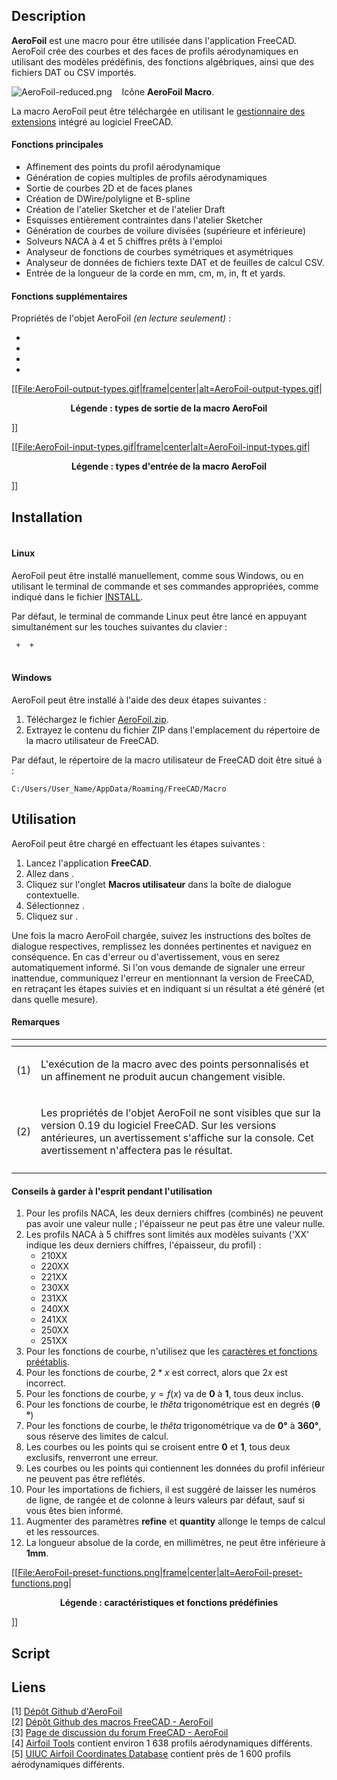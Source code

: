 <languages/>
<div class="mw-translate-fuzzy">
{{Macro/fr
|Name=Macro AeroFoil
|Name/fr=Macro AeroFoil
|Icon=AeroFoil.png
|Description=AeroFoil crée des courbes et des faces de profils aérodynamiques en utilisant des modèles prédéfinis, des fonctions algébriques et des fichiers DAT ou CSV.
|Author=Melwyncarlo
|Date=2021-03-10
|Version=2.0.1
|FCVersion={{VersionPlus/fr|0.17}}
|Download=[https://wiki.freecad.org/images/5/59/AeroFoil-reduced.png Icône de la barre d'outils]
|Links=[https://github.com/melwyncarlo/AeroFoil Github personnel- AeroFoil]<br>[https://github.com/FreeCAD/FreeCAD-macros/tree/master/ObjectCreation Github FreeCAD- AeroFoil]<br>[https://forum.freecadweb.org/viewtopic.php?f=22&t=56162 FC Forum - AeroFoil]
}}
</div>

==Description==

'''AeroFoil''' est une macro pour être utilisée dans l'application FreeCAD. AeroFoil crée des courbes et des faces de profils aérodynamiques en utilisant des modèles prédéfinis, des fonctions algébriques, ainsi que des fichiers DAT ou CSV importés.

[[Image:AeroFoil-reduced.png]] &nbsp;&nbsp; Icône '''AeroFoil Macro'''.

La macro AeroFoil peut être téléchargée en utilisant le [[Std_AddonMgr/fr|gestionnaire des extensions]] intégré au logiciel FreeCAD.

<span id="Key_Features"></span>
====Fonctions principales====

* Affinement des points du profil aérodynamique
* Génération de copies multiples de profils aérodynamiques
* Sortie de courbes 2D et de faces planes
* Création de DWire/polyligne et B-spline
* Création de l'atelier Sketcher et de l'atelier Draft
* Esquisses entièrement contraintes dans l'atelier Sketcher
* Génération de courbes de voilure divisées (supérieure et inférieure)
* Solveurs NACA à 4 et 5 chiffres prêts à l'emploi
* Analyseur de fonctions de courbes symétriques et asymétriques
* Analyseur de données de fichiers texte DAT et de feuilles de calcul CSV.
* Entrée de la longueur de la corde en mm, cm, m, in, ft et yards.

<span id="Additional_Features_{{VersionPlus|0.19}}"></span>
====Fonctions supplémentaires {{VersionPlus/fr|0.19}}====

Propriétés de l'objet AeroFoil ''(en lecture seulement)'' :<br>
{{Properties Title|Base}}
*{{PropertyData/fr|Airfoil Type|String}}
*{{PropertyData/fr|Airfoil Chord Length|Length}}
*{{PropertyData/fr|Design Curve Type|String}}
*{{PropertyData/fr|Number Of Points|Integer}}


[[File:AeroFoil-output-types.gif|frame|center|alt=AeroFoil-output-types.gif|<div style="text-align: center"><b>Légende : types de sortie de la macro AeroFoil</b></div>]]

[[File:AeroFoil-input-types.gif|frame|center|alt=AeroFoil-input-types.gif|<div style="text-align: center"><b>Légende : types d'entrée de la macro AeroFoil</b></div>]]<br>

==Installation==

====<br>Linux====

AeroFoil peut être installé manuellement, comme sous Windows, ou en utilisant le terminal de commande et ses commandes appropriées, comme indiqué dans le fichier [https://raw.githubusercontent.com/melwyncarlo/AeroFoil/main/INSTALL.sh INSTALL].

Par défaut, le terminal de commande Linux peut être lancé en appuyant simultanément sur les touches suivantes du clavier :

<code>{{KEY|Control}} + {{KEY|Alt}} + {{KEY|T}}</code>

<span id="Windows"></span>
====<br>Windows ====

AeroFoil peut être installé à l'aide des deux étapes suivantes :

# Téléchargez le fichier [https://github.com/melwyncarlo/AeroFoil/blob/main/AeroFoil.zip?raw=true AeroFoil.zip].
# Extrayez le contenu du fichier ZIP dans l'emplacement du répertoire de la macro utilisateur de FreeCAD.

Par défaut, le répertoire de la macro utilisateur de FreeCAD doit être situé à :

<code>C:/Users/User_Name/AppData/Roaming/FreeCAD/Macro</code>

<span id="Usage"></span>
==Utilisation==

AeroFoil peut être chargé en effectuant les étapes suivantes :

# Lancez l'application '''FreeCAD'''.
# Allez dans {{MenuCommand|Macro → Macros ...}}.
# Cliquez sur l'onglet '''Macros utilisateur''' dans la boîte de dialogue contextuelle.
# Sélectionnez {{FileName|AeroFoil.FCMacro}}.
# Cliquez sur {{Button|Execute}}.

Une fois la macro AeroFoil chargée, suivez les instructions des boîtes de dialogue respectives, remplissez les données pertinentes et naviguez en conséquence. En cas d'erreur ou d'avertissement, vous en serez automatiquement informé. Si l'on vous demande de signaler une erreur inattendue, communiquez l'erreur en mentionnant la version de FreeCAD, en retraçant les étapes suivies et en indiquant si un résultat a été généré (et dans quelle mesure).

<span id="Notes"></span>
====Remarques====

{| style="text-align: left;"
|- style="vertical-align: top;"
! scope="col" style="width:30px;padding:5px 0px" |
! scope="col" |
|- style="vertical-align: top;"
|(1)
|L'exécution de la macro avec des points personnalisés et un affinement ne produit aucun changement visible.
|- style="vertical-align: top;"
|(2)
|Les propriétés de l'objet AeroFoil ne sont visibles que sur la version 0.19 du logiciel FreeCAD. Sur les versions antérieures, un avertissement s'affiche sur la console. Cet avertissement n'affectera pas le résultat.
|- style="vertical-align: top;"
|}

<span id="Hints_to_keep_in_mind_during_usage_:"></span>
====Conseils à garder à l'esprit pendant l'utilisation====

# Pour les profils NACA, les deux derniers chiffres (combinés) ne peuvent pas avoir une valeur nulle ; l'épaisseur ne peut pas être une valeur nulle.
# Les profils NACA à 5 chiffres sont limités aux modèles suivants ('XX' indique les deux derniers chiffres, l'épaisseur, du profil) :
#* 210XX
#* 220XX
#* 221XX
#* 230XX
#* 231XX
#* 240XX
#* 241XX
#* 250XX
#* 251XX
# Pour les fonctions de courbe, n'utilisez que les <u>caractères et fonctions préétablis</u>.
# Pour les fonctions de courbe, <math>2 * x</math> est correct, alors que <math>2x</math> est incorrect.
# Pour les fonctions de courbe, <math>y = f(x)</math> va de '''0''' à '''1''', tous deux inclus.
# Pour les fonctions de courbe, le ''thêta'' trigonométrique est en degrés ('''&theta; &deg;''')
# Pour les fonctions de courbe, le ''thêta'' trigonométrique va de '''0&deg;''' à '''360&deg;''', sous réserve des limites de calcul.
# Les courbes ou les points qui se croisent entre '''0''' et '''1''', tous deux exclusifs, renverront une erreur.
# Les courbes ou les points qui contiennent les données du profil inférieur ne peuvent pas être reflétés.
# Pour les importations de fichiers, il est suggéré de laisser les numéros de ligne, de rangée et de colonne à leurs valeurs par défaut, sauf si vous êtes bien informé.
# Augmenter des paramètres '''refine''' et '''quantity''' allonge le temps de calcul et les ressources.
# La longueur absolue de la corde, en millimètres, ne peut être inférieure à '''1mm'''.


[[File:AeroFoil-preset-functions.png|frame|center|alt=AeroFoil-preset-functions.png|<div style="text-align: center"><b>Légende : caractéristiques et fonctions prédéfinies</b></div>]]<br>


==Script==

{{MacroCode|code=

__Title__         = "AeroFoil"
__Author__        = "Melwyncarlo"
__Version__       = "2.0.0"
__Date__          = "2021-03-09"
__Comment__       = "AeroFoil creates airfoil curves and faces using pre-defined models, algebraic functions, and DAT or CSV Files"
__Web__           = "https://github.com/melwyncarlo/AeroFoil"
__Wiki__          = "https://wiki.freecad.org/index.php?title=Macro_AeroFoil"
__Icon__          = "https://wiki.freecad.org/images/5/59/AeroFoil-reduced.png"
__Help__          = "Click on the AeroFoil button/macro, and follow the instructions in the subsequent dialog boxes."
__Status__        = "stable"
__Requires__      = "Freecad >= v0.17"
__Communication__ = "https://github.com/melwyncarlo/AeroFoil/issues"
__Files__         = "AeroFoil_UI_Files/AeroFoil_Initial_Dialog.ui, AeroFoil_UI_Files/AeroFoil_NACA4Digit_Dialog.ui, \
AeroFoil_UI_Files/AeroFoil_NACA5Digit_Dialog.ui, AeroFoil_UI_Files/AeroFoil_CurvesInput_Dialog.ui, \
AeroFoil_UI_Files/AeroFoil_PointsInput_Dialog.ui, AeroFoil_UI_Files/AeroFoil_DATInput_Dialog.ui, \
AeroFoil_UI_Files/AeroFoil_CSVInput_Dialog.ui, AeroFoil_UI_Files/AeroFoil_FileLoad_Dialog.ui, \
AeroFoil_UI_Files/AeroFoil_Final_Dialog.ui, AeroFoil_UI_Files/AeroFoil_Math_Functions_Box.ui, \
AeroFoil_UI_Files/AeroFoil_mfb_img.gif, AeroFoil_UI_Files/AeroFoil.svg"



#  OS: Ubuntu 18.04.5 LTS
#  Word size of OS: 64-bit
#  Word size of FreeCAD: 64-bit
#  Version: 0.18.4.
#  Build type: Release
#  Python version: 3.6.8
#  Qt version: 5.9.5
#  Coin version: 4.0.0a
#  OCC version: 7.3.0
#  Locale: English/UnitedKingdom (en_GB)

#  OS: Ubuntu 18.04.5 LTS (LXDE/Lubuntu)
#  Word size of OS	: 64-bit
#  Word size of FreeCAD: 64-bit
#  Version: 0.19
#  Build type: Release
#  Branch: unknown
#  Hash: 32200b604d421c4dad527fe587a7d047cf953b4f
#  Python version: 3.6.9
#  Qt version: 5.9.5
#  Coin versio: 4.0.0a
#  OCC version: 7.3.0
#  Locale: English/UnitedKingdom (en_GB)



}}

{{Codeextralink|https://raw.githubusercontent.com/melwyncarlo/AeroFoil/main/AeroFoil.FCMacro}}

<span id="Links"></span>
==Liens==

<div class="mw-translate-fuzzy">
[1] [https://github.com/melwyncarlo/AeroFoil Dépôt Github d'AeroFoil]
<br>[2] [https://github.com/FreeCAD/FreeCAD-macros/tree/master/ObjectCreation Dépôt Github des macros FreeCAD - AeroFoil]
<br>[3] [https://forum.freecadweb.org/viewtopic.php?f=22&t=56162 Page de discussion du forum FreeCAD - AeroFoil]
<br>[4] [http://airfoiltools.com/ Airfoil Tools] contient environ 1 638 profils aérodynamiques différents.
<br>[5] [https://m-selig.ae.illinois.edu/ads/coord_database.html UIUC Airfoil Coordinates Database] contient près de 1 600 profils aérodynamiques différents.
</div>